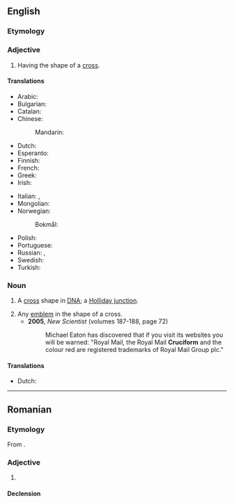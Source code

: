 ==English==

===Etymology===
{{der|en|la|crux||cross}} {{suffix|en||iform}}

===Adjective===
{{head|en|adjective}}

# Having the shape of a [[cross]].
#: {{syn|en|cross-shaped|cruciate}}

====Translations====
{{trans-top|having the shape of a cross}}
* Arabic: {{t|ar|صَلِيبِيّ}}
* Bulgarian: {{t|bg|кръстовиден}}
* Catalan: {{t+|ca|cruciforme}}
* Chinese:
*: Mandarin: {{t|cmn|[[十字形]][[的]]|tr=shízìxíngde}}
* Dutch: {{t+|nl|kruisvormig}}
* Esperanto: {{t|eo|krucoforma}}
* Finnish: {{t|fi|ristinmuotoinen}}
* French: {{t+|fr|cruciforme}}
* Greek: {{t+|el|σταυροειδής|sc=Grek}}
* Irish: {{t|ga|crosdealbhach}}
{{trans-mid}}
* Italian: {{t+|it|crociato}}, {{t+|it|cruciforme}}
* Mongolian: {{t+|mn|загалмай}}
* Norwegian:
*: Bokmål: {{t|nb|korsformet}}
* Polish: {{t+|pl|krzyżowy}}
* Portuguese: {{t|pt|cruciforme}}
* Russian: {{t+|ru|крестообразный}}, {{t+|ru|крестовидный}}
* Swedish: {{t+|sv|korsformig}}
* Turkish: {{t+|tr|haçvari}}
{{trans-bottom}}

===Noun===
{{en-noun}}

# {{lb|en|genetics}} A [[cross]] shape in [[DNA]]; a [[Holliday junction]].
# Any [[emblem]] in the shape of a cross.
#* '''2005''', ''New Scientist'' (volumes 187-188, page 72)
#*: Michael Eaton has discovered that if you visit its websites you will be warned: "Royal Mail, the Royal Mail '''Cruciform''' and the colour red are registered trademarks of Royal Mail Group plc."

====Translations====
{{trans-top|the shape of a cross}}
* Dutch: {{t|nl|kruisvorm|m}}
{{trans-mid}}
{{trans-bottom}}

----

==Romanian==

===Etymology===
From {{bor|ro|fr|cruciforme}}.

===Adjective===
{{ro-adj}}

# {{l|en|cruciform}}

====Declension====
{{ro-decl-adj}}